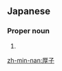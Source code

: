 ==Japanese==
{{ja-kanjitab|あつ|こ}}

===Proper noun===
{{ja-pos|あつこ|proper}}

# {{given name|female|lang=ja|sort=あつこ}}

[[zh-min-nan:厚子]]